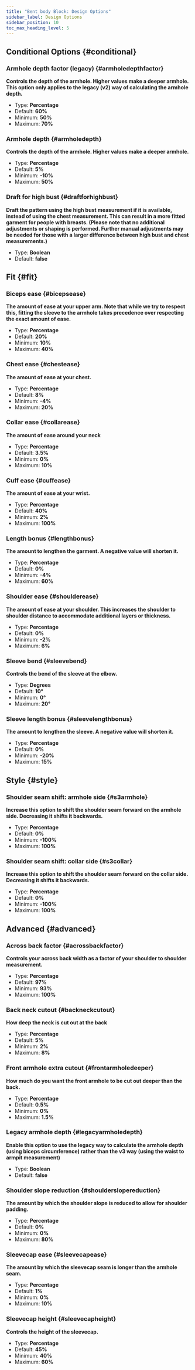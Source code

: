 ```yaml
---
title: "Bent body Block: Design Options"
sidebar_label: Design Options
sidebar_position: 10
toc_max_heading_level: 5
---
```



## Conditional Options {#conditional}
### Armhole depth factor (legacy) {#armholedepthfactor}

**Controls the depth of the armhole. Higher values make a deeper armhole. This option only applies to the legacy (v2) way of calculating the armhole depth.**
- Type: **Percentage**
- Default: **60%**
- Minimum: **50%**
- Maximum: **70%**

<Armholedepthfactor />

### Armhole depth {#armholedepth}

**Controls the depth of the armhole. Higher values make a deeper armhole.**
- Type: **Percentage**
- Default: **5%**
- Minimum: **-10%**
- Maximum: **50%**

<Armholedepth />

### Draft for high bust {#draftforhighbust}

**Draft the pattern using the high bust measurement if it is available, instead of using the chest measurement. This can result in a more fitted garment for people with breasts. (Please note that no additional adjustments or shaping is performed. Further manual adjustments may be needed for those with a larger difference between high bust and chest measurements.)**
- Type: **Boolean**
- Default: **false**

<Draftforhighbust />

## Fit {#fit}
### Biceps ease {#bicepsease}

**The amount of ease at your upper arm. Note that while we try to respect this, fitting the sleeve to the armhole takes precedence over respecting the exact amount of ease.**
- Type: **Percentage**
- Default: **20%**
- Minimum: **10%**
- Maximum: **40%**

<Bicepsease />

### Chest ease {#chestease}

**The amount of ease at your chest.**
- Type: **Percentage**
- Default: **8%**
- Minimum: **-4%**
- Maximum: **20%**

<Chestease />

### Collar ease {#collarease}

**The amount of ease around your neck**
- Type: **Percentage**
- Default: **3.5%**
- Minimum: **0%**
- Maximum: **10%**

<Collarease />

### Cuff ease {#cuffease}

**The amount of ease at your wrist.**
- Type: **Percentage**
- Default: **40%**
- Minimum: **2%**
- Maximum: **100%**

<Cuffease />

### Length bonus {#lengthbonus}

**The amount to lengthen the garment. A negative value will shorten it.**
- Type: **Percentage**
- Default: **0%**
- Minimum: **-4%**
- Maximum: **60%**

<Lengthbonus />

### Shoulder ease {#shoulderease}

**The amount of ease at your shoulder. This increases the shoulder to shoulder distance to accommodate additional layers or thickness.**
- Type: **Percentage**
- Default: **0%**
- Minimum: **-2%**
- Maximum: **6%**

<Shoulderease />

### Sleeve bend {#sleevebend}

**Controls the bend of the sleeve at the elbow.**
- Type: **Degrees**
- Default: **10°**
- Minimum: **0°**
- Maximum: **20°**

<Sleevebend />

### Sleeve length bonus {#sleevelengthbonus}

**The amount to lengthen the sleeve. A negative value will shorten it.**
- Type: **Percentage**
- Default: **0%**
- Minimum: **-20%**
- Maximum: **15%**

<Sleevelengthbonus />

## Style {#style}
### Shoulder seam shift: armhole side {#s3armhole}

**Increase this option to shift the shoulder seam forward on the armhole side. Decreasing it shifts it backwards.**
- Type: **Percentage**
- Default: **0%**
- Minimum: **-100%**
- Maximum: **100%**

<S3armhole />

### Shoulder seam shift: collar side {#s3collar}

**Increase this option to shift the shoulder seam forward on the collar side. Decreasing it shifts it backwards.**
- Type: **Percentage**
- Default: **0%**
- Minimum: **-100%**
- Maximum: **100%**

<S3collar />

## Advanced {#advanced}
### Across back factor {#acrossbackfactor}

**Controls your across back width as a factor of your shoulder to shoulder measurement.**
- Type: **Percentage**
- Default: **97%**
- Minimum: **93%**
- Maximum: **100%**

<Acrossbackfactor />

### Back neck cutout {#backneckcutout}

**How deep the neck is cut out at the back**
- Type: **Percentage**
- Default: **5%**
- Minimum: **2%**
- Maximum: **8%**

<Backneckcutout />

### Front armhole extra cutout {#frontarmholedeeper}

**How much do you want the front armhole to be cut out deeper than the back.**
- Type: **Percentage**
- Default: **0.5%**
- Minimum: **0%**
- Maximum: **1.5%**

<Frontarmholedeeper />

### Legacy armhole depth {#legacyarmholedepth}

**Enable this option to use the legacy way to calculate the armhole depth (using biceps circumference) rather than the v3 way (using the waist to armpit measurement)**
- Type: **Boolean**
- Default: **false**

<Legacyarmholedepth />

### Shoulder slope reduction {#shoulderslopereduction}

**The amount by which the shoulder slope is reduced to allow for shoulder padding.**
- Type: **Percentage**
- Default: **0%**
- Minimum: **0%**
- Maximum: **80%**

<Shoulderslopereduction />

### Sleevecap ease {#sleevecapease}

**The amount by which the sleevecap seam is longer than the armhole seam.**
- Type: **Percentage**
- Default: **1%**
- Minimum: **0%**
- Maximum: **10%**

<Sleevecapease />

### Sleevecap height {#sleevecapheight}

**Controls the height of the sleevecap.**
- Type: **Percentage**
- Default: **45%**
- Minimum: **40%**
- Maximum: **60%**

<Sleevecapheight />
